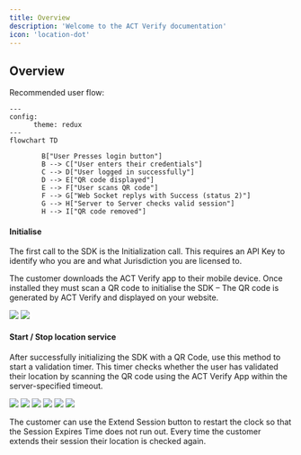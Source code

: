 ```yaml
---
title: Overview
description: 'Welcome to the ACT Verify documentation'
icon: 'location-dot'
---
```


## Overview

Recommended user flow:

```mermaid
---
config:
      theme: redux
---
flowchart TD
        
        B["User Presses login button"]
        B --> C["User enters their credentials"]
        C --> D["User logged in successfully"]
        D --> E["QR code displayed"]
        E --> F["User scans QR code"]
        F --> G["Web Socket replys with Success (status 2)"]
        G --> H["Server to Server checks valid session"]
        H --> I["QR code removed"]
```

#### Initialise 

The first call to the SDK is the Initialization call.  This requires an API Key to identify who you are and what Jurisdiction you are licensed to. 

The customer downloads the ACT Verify app to their mobile device.  Once installed they must scan a QR code to initialise the SDK – The QR code is generated by ACT Verify and displayed on your website. 

<img class="screen" src="/images/verify/QRcode.png" />

<img class="screen" src="/images/verify/Screen Session Started.png" />

#### Start / Stop location service 

After successfully initializing the SDK with a QR Code, use this method to start a validation timer. This timer checks whether the user has validated their location by scanning the QR code using the ACT Verify App within the server-specified timeout. 

<img class="mobile" src="/images/verify/Scan QR code button.jpg" />
<img class="mobile" src="/images/verify/Scan QR.jpg" />
<img class="mobile" src="/images/verify/Valid Location.jpg" />
<img class="mobile" src="/images/verify/Session Started.jpg" />
<img class="mobile" src="/images/verify/Extend Session Button.jpg" />
<img class="mobile" src="/images/verify/Session Expired.jpg" />

The customer can use the Extend Session button to restart the clock so that the Session Expires Time does not run out.  Every time the customer extends their session their location is checked again. 

